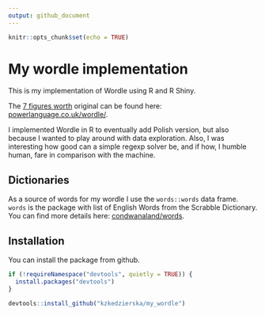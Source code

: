 ```yaml
---
output: github_document
---
```


```r
knitr::opts_chunk$set(echo = TRUE)
```

# My wordle implementation

This is my implementation of Wordle using R and R Shiny. 

The [7 figures worth](https://www.bbc.co.uk/news/business-60208463) original can be found here: [powerlanguage.co.uk/wordle/](https://www.powerlanguage.co.uk/wordle/). 

I implemented Wordle in R to eventually add Polish version, but also because I wanted to play around with data exploration. Also, I was interesting how good can a simple regexp solver be, and if how, I humble human, fare in comparison with the machine. 

## Dictionaries

As a source of words for my wordle I use the `words::words` data frame. `words` is the package with list of English Words from the Scrabble Dictionary. You can find more details here: [condwanaland/words](https://github.com/condwanaland/words).

## Installation

You can install the package from github. 

```r

if (!requireNamespace("devtools", quietly = TRUE)) {
  install.packages("devtools")
}

devtools::install_github("kzkedzierska/my_wordle")
```

